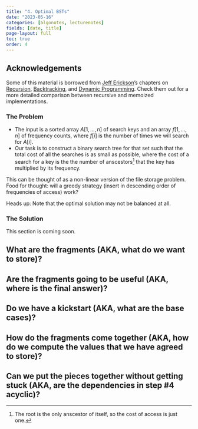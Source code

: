 ```yaml
---
title: "4. Optimal BSTs"
date: "2023-05-16"
categories: [algonotes, lecturenotes]
fields: [date, title]
page-layout: full
toc: true
order: 4
---
```


:::{.callout-note}
# Acknowledgements
Some of this material is borrowed from [Jeff Erickson](http://jeffe.cs.illinois.edu/)'s chapters on [Recursion](http://jeffe.cs.illinois.edu/teaching/algorithms/book/01-recursion.pdf), [Backtracking](http://jeffe.cs.illinois.edu/teaching/algorithms/book/02-backtracking.pdf), and [Dynamic Programming](http://jeffe.cs.illinois.edu/teaching/algorithms/book/03-dynprog.pdf). Check them out for a more detailed comparison between recursive and memoized implementations.
:::


### The Problem

- The input is a sorted array $A[1, \ldots, n]$ of search keys and an array $f[1, \ldots, n]$ of frequency counts, where $f[i]$ is the number of times we will search for $A[i]$. 
- Our task is to construct a binary search tree for that set such that the total cost of all the searches is as small as possible, where the cost of a search for a key is the the number of anscestors^[The root is the only anscestor of itself, so the cost of access is just one.] that the key has multiplied by its frequency.

This can be thought of as a non-linear version of the file storage problem. Food for thought: will a greedy strategy (insert in descending order of frequencies of access) work?

Heads up: Note that the optimal solution may not be balanced at all.

### The Solution

This section is coming soon.

:::{.callout-tip appearance="minimal"}
# What are the fragments (AKA, what do we want to store)?

:::

:::{.callout-tip appearance="minimal"}
# Are the fragments going to be useful (AKA, where is the final answer)?

:::

:::{.callout-tip appearance="minimal"}
# Do we have a kickstart (AKA, what are the base cases)?

:::


:::{.callout-tip appearance="minimal"}
# How do the fragments come together (AKA, how do we compute the values that we have agreed to store)?

:::

:::{.callout-tip appearance="minimal"}
# Can we put the pieces together without getting stuck (AKA, are the dependencies in step #4 acyclic)?

:::
